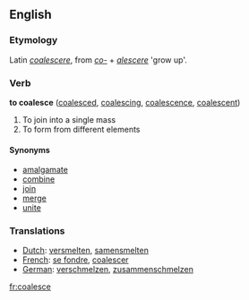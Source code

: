 ==English==

===Etymology===
Latin ''[[coalescere]]'', from ''[[co-]]'' + ''[[alescere]]'' 'grow up'.
===Verb===

'''to coalesce''' ([[coalesced]], [[coalescing]], [[coalescence]], [[coalescent]])

#To join into a single mass
#To form from different elements

====Synonyms====
*[[amalgamate]]
*[[combine]]
*[[join]]
*[[merge]]
*[[unite]]

===Translations===
*[[Dutch]]: [[versmelten]], [[samensmelten]]
*[[French]]: [[se fondre]], [[coalescer]]
*[[German]]: [[verschmelzen]], [[zusammenschmelzen]]

[[fr:coalesce]]